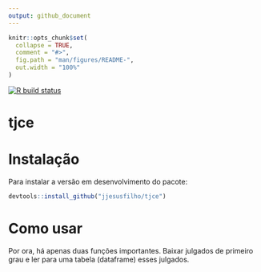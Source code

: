 ```yaml
---
output: github_document
---
```


<!-- README.md is generated from README.Rmd. Please edit that file -->

```r
knitr::opts_chunk$set(
  collapse = TRUE,
  comment = "#>",
  fig.path = "man/figures/README-",
  out.width = "100%"
)
```

<!-- badges: start -->
[![R build status](https://github.com/jjesusfilho/tjce/workflows/R-CMD-check/badge.svg)](https://github.com/jjesusfilho/tjce/actions)
<!-- badges: end -->

# tjce


# Instalação

Para instalar a versão em desenvolvimento do pacote:

```r
devtools::install_github("jjesusfilho/tjce")
```

# Como usar

Por ora, há apenas duas funções importantes. Baixar julgados de primeiro grau e ler para uma tabela (dataframe) esses julgados.




